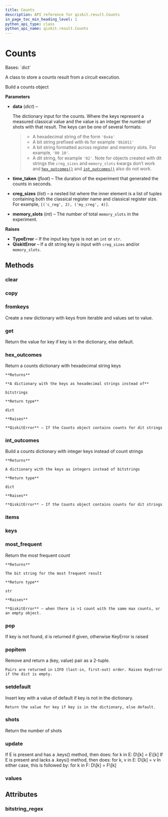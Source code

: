 ```yaml
---
title: Counts
description: API reference for qiskit.result.Counts
in_page_toc_min_heading_level: 1
python_api_type: class
python_api_name: qiskit.result.Counts
---
```


# Counts

<Class id="qiskit.result.Counts" isDedicatedPage={true} github="https://github.com/qiskit/qiskit/tree/stable/0.23/qiskit/result/counts.py" signature="Counts(data, time_taken=None, creg_sizes=None, memory_slots=None)">
  Bases: `dict`

  A class to store a counts result from a circuit execution.

  Build a counts object

  **Parameters**

  *   **data** (*dict*) –

      The dictionary input for the counts. Where the keys represent a measured classical value and the value is an integer the number of shots with that result. The keys can be one of several formats:

      > *   A hexadecimal string of the form `'0x4a'`
      > *   A bit string prefixed with `0b` for example `'0b1011'`
      > *   A bit string formatted across register and memory slots. For example, `'00 10'`.
      > *   A dit string, for example `'02'`. Note for objects created with dit strings the `creg_sizes` and `memory_slots` kwargs don’t work and [`hex_outcomes()`](qiskit.result.Counts#hex_outcomes "qiskit.result.Counts.hex_outcomes") and [`int_outcomes()`](qiskit.result.Counts#int_outcomes "qiskit.result.Counts.int_outcomes") also do not work.

  *   **time\_taken** (*float*) – The duration of the experiment that generated the counts in seconds.

  *   **creg\_sizes** (*list*) – a nested list where the inner element is a list of tuples containing both the classical register name and classical register size. For example, `[('c_reg', 2), ('my_creg', 4)]`.

  *   **memory\_slots** (*int*) – The number of total `memory_slots` in the experiment.

  **Raises**

  *   **TypeError** – If the input key type is not an `int` or `str`.
  *   **QiskitError** – If a dit string key is input with `creg_sizes` and/or `memory_slots`.

  ## Methods

  ### clear

  <Function id="qiskit.result.Counts.clear" name="clear" signature="Counts.clear() → None.  Remove all items from D." />

  ### copy

  <Function id="qiskit.result.Counts.copy" name="copy" signature="Counts.copy() → a shallow copy of D" />

  ### fromkeys

  <Function id="qiskit.result.Counts.fromkeys" name="fromkeys" signature="Counts.fromkeys(value=None, /)">
    Create a new dictionary with keys from iterable and values set to value.
  </Function>

  ### get

  <Function id="qiskit.result.Counts.get" name="get" signature="Counts.get(key, default=None, /)">
    Return the value for key if key is in the dictionary, else default.
  </Function>

  ### hex\_outcomes

  <Function id="qiskit.result.Counts.hex_outcomes" name="hex_outcomes" signature="Counts.hex_outcomes()">
    Return a counts dictionary with hexadecimal string keys

    **Returns**

    **A dictionary with the keys as hexadecimal strings instead of**

    bitstrings

    **Return type**

    dict

    **Raises**

    **QiskitError** – If the Counts object contains counts for dit strings
  </Function>

  ### int\_outcomes

  <Function id="qiskit.result.Counts.int_outcomes" name="int_outcomes" signature="Counts.int_outcomes()">
    Build a counts dictionary with integer keys instead of count strings

    **Returns**

    A dictionary with the keys as integers instead of bitstrings

    **Return type**

    dict

    **Raises**

    **QiskitError** – If the Counts object contains counts for dit strings
  </Function>

  ### items

  <Function id="qiskit.result.Counts.items" name="items" signature="Counts.items() → a set-like object providing a view on D's items" />

  ### keys

  <Function id="qiskit.result.Counts.keys" name="keys" signature="Counts.keys() → a set-like object providing a view on D's keys" />

  ### most\_frequent

  <Function id="qiskit.result.Counts.most_frequent" name="most_frequent" signature="Counts.most_frequent()">
    Return the most frequent count

    **Returns**

    The bit string for the most frequent result

    **Return type**

    str

    **Raises**

    **QiskitError** – when there is >1 count with the same max counts, or an empty object.
  </Function>

  ### pop

  <Function id="qiskit.result.Counts.pop" name="pop" signature="Counts.pop(k[, d]) → v, remove specified key and return the corresponding value.">
    If key is not found, d is returned if given, otherwise KeyError is raised
  </Function>

  ### popitem

  <Function id="qiskit.result.Counts.popitem" name="popitem" signature="Counts.popitem()">
    Remove and return a (key, value) pair as a 2-tuple.

    Pairs are returned in LIFO (last-in, first-out) order. Raises KeyError if the dict is empty.
  </Function>

  ### setdefault

  <Function id="qiskit.result.Counts.setdefault" name="setdefault" signature="Counts.setdefault(key, default=None, /)">
    Insert key with a value of default if key is not in the dictionary.

    Return the value for key if key is in the dictionary, else default.
  </Function>

  ### shots

  <Function id="qiskit.result.Counts.shots" name="shots" signature="Counts.shots()">
    Return the number of shots
  </Function>

  ### update

  <Function id="qiskit.result.Counts.update" name="update" signature="Counts.update([E, ]**F) → None.  Update D from dict/iterable E and F.">
    If E is present and has a .keys() method, then does: for k in E: D\[k] = E\[k] If E is present and lacks a .keys() method, then does: for k, v in E: D\[k] = v In either case, this is followed by: for k in F: D\[k] = F\[k]
  </Function>

  ### values

  <Function id="qiskit.result.Counts.values" name="values" signature="Counts.values() → an object providing a view on D's values" />

  ## Attributes

  ### bitstring\_regex

  <Attribute id="qiskit.result.Counts.bitstring_regex" name="bitstring_regex" attributeValue="= re.compile('^[01\\s]+$')" />
</Class>

